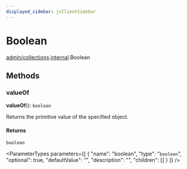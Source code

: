 ```yaml
---
displayed_sidebar: jsClientSidebar
---
```



# Boolean

[admin/collections](../../modules/admin_collections.mdx).[internal](../../admin_collections/modules/admin_collections.internal.mdx).Boolean

## Methods

### valueOf

**valueOf**(): `boolean`

Returns the primitive value of the specified object.

#### Returns

`boolean`

<ParameterTypes parameters={[
  {
    "name": "boolean",
    "type": "`boolean`",
    "optional": true,
    "defaultValue": "",
    "description": "",
    "children": []
  }
]} />
